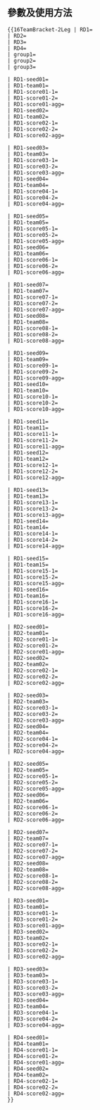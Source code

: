 <includeonly><!-- 在這裡加入模板的保護標識 --></includeonly><noinclude>{{Documentation subpage}}</noinclude>
== 參數及使用方法 ==
<pre>
{{16TeamBracket-2Leg | RD1=
| RD2=
| RD3=
| RD4=
| group1=
| group2=
| group3=

| RD1-seed01=
| RD1-team01=
| RD1-score01-1=
| RD1-score01-2=
| RD1-score01-agg=
| RD1-seed02=
| RD1-team02=
| RD1-score02-1=
| RD1-score02-2=
| RD1-score02-agg=

| RD1-seed03=
| RD1-team03=
| RD1-score03-1=
| RD1-score03-2=
| RD1-score03-agg=
| RD1-seed04=
| RD1-team04=
| RD1-score04-1=
| RD1-score04-2=
| RD1-score04-agg=

| RD1-seed05=
| RD1-team05=
| RD1-score05-1=
| RD1-score05-2=
| RD1-score05-agg=
| RD1-seed06=
| RD1-team06=
| RD1-score06-1=
| RD1-score06-2=
| RD1-score06-agg=

| RD1-seed07=
| RD1-team07=
| RD1-score07-1=
| RD1-score07-2=
| RD1-score07-agg=
| RD1-seed08=
| RD1-team08=
| RD1-score08-1=
| RD1-score08-2=
| RD1-score08-agg=

| RD1-seed09=
| RD1-team09=
| RD1-score09-1=
| RD1-score09-2=
| RD1-score09-agg=
| RD1-seed10=
| RD1-team10=
| RD1-score10-1=
| RD1-score10-2=
| RD1-score10-agg=

| RD1-seed11=
| RD1-team11=
| RD1-score11-1=
| RD1-score11-2=
| RD1-score11-agg=
| RD1-seed12=
| RD1-team12=
| RD1-score12-1=
| RD1-score12-2=
| RD1-score12-agg=

| RD1-seed13=
| RD1-team13=
| RD1-score13-1=
| RD1-score13-2=
| RD1-score13-agg=
| RD1-seed14=
| RD1-team14=
| RD1-score14-1=
| RD1-score14-2=
| RD1-score14-agg=

| RD1-seed15=
| RD1-team15=
| RD1-score15-1=
| RD1-score15-2=
| RD1-score15-agg=
| RD1-seed16=
| RD1-team16=
| RD1-score16-1=
| RD1-score16-2=
| RD1-score16-agg=

| RD2-seed01=
| RD2-team01=
| RD2-score01-1=
| RD2-score01-2=
| RD2-score01-agg=
| RD2-seed02=
| RD2-team02=
| RD2-score02-1=
| RD2-score02-2=
| RD2-score02-agg=

| RD2-seed03=
| RD2-team03=
| RD2-score03-1=
| RD2-score03-2=
| RD2-score03-agg=
| RD2-seed04=
| RD2-team04=
| RD2-score04-1=
| RD2-score04-2=
| RD2-score04-agg=

| RD2-seed05=
| RD2-team05=
| RD2-score05-1=
| RD2-score05-2=
| RD2-score05-agg=
| RD2-seed06=
| RD2-team06=
| RD2-score06-1=
| RD2-score06-2=
| RD2-score06-agg=

| RD2-seed07=
| RD2-team07=
| RD2-score07-1=
| RD2-score07-2=
| RD2-score07-agg=
| RD2-seed08=
| RD2-team08=
| RD2-score08-1=
| RD2-score08-2=
| RD2-score08-agg=

| RD3-seed01=
| RD3-team01=
| RD3-score01-1=
| RD3-score01-2=
| RD3-score01-agg=
| RD3-seed02=
| RD3-team02=
| RD3-score02-1=
| RD3-score02-2=
| RD3-score02-agg=

| RD3-seed03=
| RD3-team03=
| RD3-score03-1=
| RD3-score03-2=
| RD3-score03-agg=
| RD3-seed04=
| RD3-team04=
| RD3-score04-1=
| RD3-score04-2=
| RD3-score04-agg=

| RD4-seed01=
| RD4-team01=
| RD4-score01-1=
| RD4-score01-2=
| RD4-score01-agg=
| RD4-seed02=
| RD4-team02=
| RD4-score02-1=
| RD4-score02-2=
| RD4-score02-agg=
}}
</pre>
<includeonly>
<!-- 本行下加入模板的分類 -->

</includeonly>
